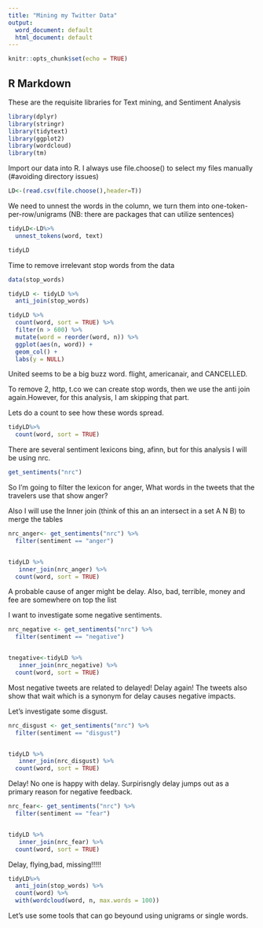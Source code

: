 ---
title: "Mining my Twitter Data"
output:
  word_document: default
  html_document: default
---

```{r setup, include=FALSE}
knitr::opts_chunk$set(echo = TRUE)
```

## R Markdown

These are the requisite libraries for Text mining, and Sentiment Analysis 

```{r}
library(dplyr)
library(stringr)
library(tidytext)
library(ggplot2)
library(wordcloud)
library(tm)
```


Import our data into R. I always use file.choose() to select my files manually (#avoiding directory issues)

```{r}
LD<-(read.csv(file.choose(),header=T))
```


We need to unnest the words in the column, we turn them into one-token-per-row/unigrams (NB: there are packages that can utilize sentences)

```{r}
tidyLD<-LD%>%
  unnest_tokens(word, text)

tidyLD
```
Time to remove irrelevant stop words from the data

```{r}
data(stop_words)

tidyLD <- tidyLD %>%
  anti_join(stop_words)
```




```{r}

tidyLD %>%
  count(word, sort = TRUE) %>%
  filter(n > 600) %>%
  mutate(word = reorder(word, n)) %>%
  ggplot(aes(n, word)) +
  geom_col() +
  labs(y = NULL)
```
United seems to be a big buzz word. flight, americanair, and CANCELLED. 





To remove 2, http, t.co we can create stop words, then we use the anti join again.However, for this analysis, I am skipping that part.


Lets do a count to see how these words spread.
```{r}
tidyLD%>%
  count(word, sort = TRUE)
```
There are several sentiment lexicons bing, afinn, but for this analysis I will be using nrc.

```{r}
get_sentiments("nrc")


```
So I'm going to filter the lexicon for anger, What words in the tweets that the travelers use that show anger?

Also I will use the Inner join (think of this an an intersect in a set A N B) to merge the tables 
```{r}
nrc_anger<- get_sentiments("nrc") %>% 
  filter(sentiment == "anger")


tidyLD %>%
   inner_join(nrc_anger) %>%
  count(word, sort = TRUE)
```

A probable cause of anger might be delay. Also, bad, terrible, money and fee are somewhere on top the list




I want to investigate some negative sentiments.
```{r}
nrc_negative <- get_sentiments("nrc") %>% 
  filter(sentiment == "negative")


tnegative<-tidyLD %>%
   inner_join(nrc_negative) %>%
  count(word, sort = TRUE)


```
Most negative tweets are related to delayed! Delay again! The tweets also show that wait which is a synonym for delay causes negative impacts.



Let's investigate some disgust. 
```{r}
nrc_disgust <- get_sentiments("nrc") %>% 
  filter(sentiment == "disgust")


tidyLD %>%
   inner_join(nrc_disgust) %>%
  count(word, sort = TRUE)
```

Delay! No one is happy with delay. Surpirisngly delay jumps out as a primary reason for negative feedback.




```{r}
nrc_fear<- get_sentiments("nrc") %>% 
  filter(sentiment == "fear")


tidyLD %>%
   inner_join(nrc_fear) %>%
  count(word, sort = TRUE)
```

Delay, flying,bad, missing!!!!!






```{r}



tidyLD%>%
  anti_join(stop_words) %>%
  count(word) %>%
  with(wordcloud(word, n, max.words = 100))
```


Let's use some tools that can go beyound using unigrams or single words.
